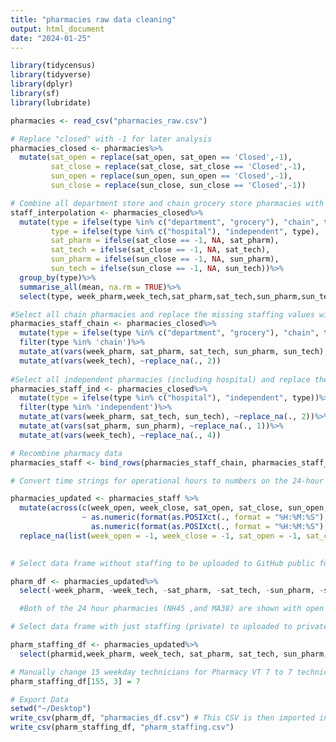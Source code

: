 ```yaml
---
title: "pharmacies raw data cleaning"
output: html_document
date: "2024-01-25"
---
```


```r
library(tidycensus)
library(tidyverse)
library(dplyr)
library(sf)
library(lubridate)
```


```r
pharmacies <- read_csv("pharmacies_raw.csv") 

# Replace "closed" with -1 for later analysis
pharmacies_closed <- pharmacies%>%
  mutate(sat_open = replace(sat_open, sat_open == 'Closed',-1),
         sat_close = replace(sat_close, sat_close == 'Closed',-1),
         sun_open = replace(sun_open, sun_open == 'Closed',-1),
         sun_close = replace(sun_close, sun_close == 'Closed',-1))

# Combine all department store and chain grocery store pharmacies with pharmacy chains like CVS, as these had more similar staffing models. Had to aggregate since sample size was too small for each type individually. Hospital / clinic and independent pharmacies were aggregated as they had similar staffing models. The DF 'staff_interpolation' below summarizes the average staffing for chain vs independent pharmacies on each day.   
staff_interpolation <- pharmacies_closed%>%
  mutate(type = ifelse(type %in% c("department", "grocery"), "chain", type),
         type = ifelse(type %in% c("hospital"), "independent", type),
         sat_pharm = ifelse(sat_close == -1, NA, sat_pharm),
         sat_tech = ifelse(sat_close == -1, NA, sat_tech),
         sun_pharm = ifelse(sun_close == -1, NA, sun_pharm),
         sun_tech = ifelse(sun_close == -1, NA, sun_tech))%>%
  group_by(type)%>%
  summarise_all(mean, na.rm = TRUE)%>%
  select(type, week_pharm,week_tech,sat_pharm,sat_tech,sun_pharm,sun_tech)

#Select all chain pharmacies and replace the missing staffing values with averages of collected staffing for these pharmacy types (averaged above in staff_interpolation)
pharmacies_staff_chain <- pharmacies_closed%>%
  mutate(type = ifelse(type %in% c("department", "grocery"), "chain", type))%>%
  filter(type %in% 'chain')%>%
  mutate_at(vars(week_pharm, sat_pharm, sat_tech, sun_pharm, sun_tech), ~replace_na(., 1))%>%
  mutate_at(vars(week_tech), ~replace_na(., 2))
  
#Select all independent pharmacies (including hospital) and replace the missing staffing values with averages of collected staffing levels for these pharmacy types (averaged above)
pharmacies_staff_ind <- pharmacies_closed%>%
  mutate(type = ifelse(type %in% c("hospital"), "independent", type))%>%
  filter(type %in% 'independent')%>%
  mutate_at(vars(week_pharm, sat_tech, sun_tech), ~replace_na(., 2))%>%
  mutate_at(vars(sat_pharm, sun_pharm), ~replace_na(., 1))%>%
  mutate_at(vars(week_tech), ~replace_na(., 4))

# Recombine pharmacy data
pharmacies_staff <- bind_rows(pharmacies_staff_chain, pharmacies_staff_ind)

# Convert time strings for operational hours to numbers on the 24-hour clock. Half hour times converted to 0.5. I.e. 09:00:00 will be converted to 9, and 09:30:00 will be converted to 9.5. 

pharmacies_updated <- pharmacies_staff %>%
  mutate(across(c(week_open, week_close, sat_open, sat_close, sun_open, sun_close),
                ~ as.numeric(format(as.POSIXct(., format = "%H:%M:%S"), "%H")) +
                  as.numeric(format(as.POSIXct(., format = "%H:%M:%S"), "%M")) / 60))%>%
  replace_na(list(week_open = -1, week_close = -1, sat_open = -1, sat_close = -1, sun_open = -1, sun_close = -1))
         

# Select data frame without staffing to be uploaded to GitHub public folder

pharm_df <- pharmacies_updated%>%
  select(-week_pharm, -week_tech, -sat_pharm, -sat_tech, -sun_pharm, -sun_tech)

  #Both of the 24 hour pharmacies (NH45 ,and MA38) are shown with open and close hours as 0. Manually change close hours to 24 to work for the analysis. 

# Select data frame with just staffing (private) to uploaded to private folder in GitHUb, then merged via pharmID

pharm_staffing_df <- pharmacies_updated%>%
  select(pharmid,week_pharm, week_tech, sat_pharm, sat_tech, sun_pharm, sun_tech)

# Manually change 15 weekday technicians for Pharmacy VT 7 to 7 technicians. See full process / explanation in report. 
pharm_staffing_df[155, 3] = 7

```

```r
# Export Data
setwd("~/Desktop")
write_csv(pharm_df, "pharmacies_df.csv") # This CSV is then imported into QGIS and exported as a .gpkg file. 
write_csv(pharm_staffing_df, "pharm_staffing.csv")
```

